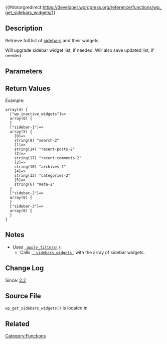 {{#dotorgredirect:https://developer.wordpress.org/reference/functions/wp_get_sidebars_widgets/}}

{{Private}}

== Description ==

Retrieve full list of [[Sidebars|sidebars]] and their widgets.

Will upgrade sidebar widget list, if needed. Will also save updated list, if needed.

== Parameters ==

{{Parameter|$deprecated|boolean|Not used (deprecated).|optional|true}}

== Return Values ==

{{Return||array|Upgraded list of widgets to version 3 array format when called from the admin.}}

Example:

<pre>
array(4) {
  ["wp_inactive_widgets"]=>
  array(0) {
  }
  ["sidebar-1"]=>
  array(5) {
    [0]=>
    string(8) "search-2"
    [1]=>
    string(14) "recent-posts-2"
    [2]=>
    string(17) "recent-comments-2"
    [3]=>
    string(10) "archives-2"
    [4]=>
    string(12) "categories-2"
    [5]=>
    string(6) "meta-2"
  }
  ["sidebar-2"]=>
  array(0) {
  }
  ["sidebar-3"]=>
  array(0) {
  }
}
</pre>

== Notes ==

* Uses <tt>[[Function_Reference/apply_filters | apply_filters()]]</tt>:
** Calls <tt>[[Plugin_API/Filter_Reference/sidebars_widgets | 'sidebars_widgets']]</tt> with the array of sidebar widgets.

== Change Log ==

Since: [[Version 2.2|2.2]]

== Source File ==

<tt>wp_get_sidebars_widgets()</tt> is located in {{Trac|wp-includes/widgets.php}}

== Related ==

{{Sidebar Tags}}

{{Tag Footer}}

[[Category:Functions]]